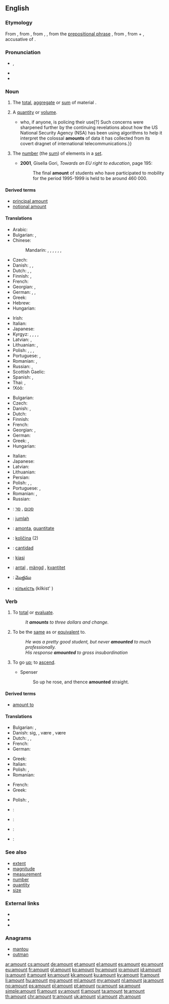 ==English==
{{wikipedia|Quantity}}

===Etymology===
From {{etyl|enm|en}} {{term|amounten|lang=enm||to mount up to, come up to, signify}}, from {{etyl|fro|en}} {{term|amonter|lang=fro||to amount to}}, from {{term|amont|lang=fro}}, {{term|amunt|lang=fro||uphill, upward}}, from the [[prepositional phrase]] {{term|a mont|lang=fro||toward or to a mountain or heap}}, from {{etyl|la|en}} {{term|ad montem|lang=la}}, from {{term|ad|lang=la||to}} + {{term|montem|lang=la}}, accusative of {{term|mons|lang=la||mountain}}.

===Pronunciation===
* {{enPR|ə.mount'}}, {{IPA|/əˈmaʊnt/}}
* {{audio|en-us-amount.ogg|Audio (US)}}
* {{rhymes|aʊnt}}

===Noun===
{{en-noun}}

# The [[total]], [[aggregate]] or [[sum]] of material {{qualifier|not applicable to discrete numbers or units or items in standard English}}.
#: {{usex|lang=en|The '''amount''' of atmospheric pollution threatens a health crisis.}}
# A [[quantity]] or [[volume]].
#: {{usex|lang=en|Pour a small '''amount''' of water into the dish.}}
#: {{usex|lang=en|The dogs need different '''amounts''' of food.}}
#* {{quote-magazine|date=2013-07-26|author={{w|Leo Hickman}}
|volume=189|issue=7|page=26|magazine={{w|The Guardian Weekly}}
|title=[http://www.theguardian.com/science/2013/jul/01/how-algorithms-rule-world-nsa How algorithms rule the world]
|passage=The use of algorithms in policing is one example of their increasing influence on our lives.{{...}}who, if anyone, is policing their use[?] Such concerns were sharpened further by the continuing revelations about how the US National Security Agency (NSA) has been using algorithms to help it interpret the colossal '''amounts''' of data it has collected from its covert dragnet of international telecommunications.}}
# {{context|nonstandard|sometimes|_|proscribed|lang=en}} The [[number]] (the [[sum]]) of elements in a [[set]].
#* '''2001''', Gisella Gori, ''Towards an EU right to education'', page 195:
#*: The final '''amount''' of students who have participated to mobility for the period 1995-1999 is held to be around 460&nbsp;000.

====Derived terms====
* [[principal amount]]
* [[notional amount]]

====Translations====
{{trans-top|total or sum of items}}
* Arabic: {{t|ar|مبلغ|m|tr=mablagh}}
* Bulgarian: {{t+|bg|сума}}, {{t+|bg|сбор}}
* Chinese:
*: Mandarin: {{t|cmn|數量|sc=Hani}}, {{t+|cmn|数量|tr=shùliàng|sc=Hani}}, {{t+|cmn|量|tr=liàng|sc=Hani}}, {{t|cmn|數字|sc=Hani}}, {{t+|cmn|数字|tr=shùzì|sc=Hani}}, {{t+|cmn|額|sc=Hani}}, {{t+|cmn|额|tr=é|sc=Hani}}
* Czech: {{t+|cs|množství|n}}
* Danish: {{t+|da|antal|n}}, {{t|da|sum|c}}, {{t|da|beløb|n}} {{qualifier|money}}
* Dutch: {{t+|nl|hoeveelheid|f}}, {{t+|nl|bedrag|n}}, {{t+|nl|saldo|n}}
* Finnish: {{t+|fi|määrä}}, {{t+|fi|lukumäärä}}
* French: {{t+|fr|montant|m}}
* Georgian: {{t|ka|ჯამი|sc=Geor}}, {{t|ka|ოდენობა|sc=Geor}}
* German: {{t+|de|Anzahl|f}}, {{t+|de|Menge|f}}, {{t+|de|Betrag|m}}
* Greek: {{t+|el|σύνολο|n|tr=sýnolo|sc=Grek}}
* Hebrew: {{t+|he|סכום}}
* Hungarian: {{t+|hu|összeg}}
{{trans-mid}}
* Irish: {{t|ga|suim|f}}
* Italian: {{t+|it|ammontare|m}}
* Japanese: {{t|ja|総量|tr=そうりょう, sōryō}}
* Kyrgyz: {{t+|ky|сан}}, {{t+|ky|сумма}}, {{t+|ky|жыйынтык}}, {{t+|ky|көлөм}}, {{t+|ky|аздык-көптүк}}
* Latvian: {{t|lv|summa|f}}, {{t|lv|daudzums|m}}
* Lithuanian: {{t+|lt|suma|f}}, {{t+|lt|kiekis|m}}
* Polish: {{t+|pl|ilość|f}}, {{t+|pl|liczba|f}}, {{t+|pl|kwota|f}}, {{t+|pl|suma|f}}
* Portuguese: {{t+|pt|quantidade|f}}, {{t+|pt|quantia|f}} {{qualifier|of money}}
* Romanian: {{t+|ro|sumă|f}}, {{t+|ro|valoare|f}}
* Russian: {{t+|ru|количество|n|tr=kolíčestvo}}, {{t+|ru|сумма|f|tr=súmma}}
* Scottish Gaelic: {{t|gd|suim|f}}
* Spanish: {{t+|es|cantidad|f}}, {{t+|es|monto|m}}
* Thai: {{t|th|จำนวนรวม}}, {{t+|th|รวม}}
* ǃXóõ: {{t|nmn|ʻǁnàhã}}
{{trans-bottom}}

{{trans-top|quantity or volume}}
* Bulgarian: {{t+|bg|количество|n|tr=kolíčestvo}}
* Czech: {{t+|cs|množství|n}}
* Danish: {{t+|da|mål|n}}, {{t|da|mængde|c}}
* Dutch: {{t+|nl|hoeveelheid|f}}
* Finnish: {{t+|fi|määrä}}
* French: {{t+|fr|quantité|f}}
* Georgian: {{t|ka|რაოდენობა|sc=Geor}}, {{t|ka|ოდენობა|sc=Geor}}
* German: {{t+|de|Menge|f}}
* Greek: {{t+|el|ποσότητα|f|tr=posótita|sc=Grek}}, {{t+|el|ποσό|n|tr=posó|sc=Grek}}
* Hungarian: {{t+|hu|mennyiség}}
{{trans-mid}}
* Italian: {{t+|it|quantità}}
* Japanese: {{t+|ja|量|tr=りょう, ryō}}
* Latvian: {{t|lv|daudzums|m}}
* Lithuanian: {{t+|lt|kiekis|m}}
* Persian: {{t+|fa|مقدار|tr=meqdâr|sc=fa-Arab}}
* Polish: {{t+|pl|ilość|f}}, {{t+|pl|liczba|f}}, {{t+|pl|kwota|f}}
* Portuguese: {{t+|pt|quantidade|f}}, {{t+|pt|quantia|f}} {{qualifier|of money}}
* Romanian: {{t+|ro|cantitate|f}}, {{t+|ro|măsură|f}}
* Russian: {{t+|ru|количество|n|tr=kolíčestvo}}
{{trans-bottom}}

{{trans-see|number of elements in a set|number}}

{{checktrans-top}}
* {{ttbc|he}}: [[סכום]] {{g|m}}, [[סך]] {{g|m}}
* {{ttbc|id}}: [[jumlah]]
* {{ttbc|ia}}: [[amonta]], [[quantitate]]
* {{ttbc|sl}}: [[količina]] {{g|f}} (2)
{{trans-mid}}
* {{ttbc|es}}: [[cantidad]] {{g|f}}
* {{ttbc|sw}}: [[kiasi]]
* {{ttbc|sv}}: [[antal]] {{g|n}}, [[mängd]] {{g|c}}, [[kvantitet]] {{g|c}}
* {{ttbc|te}}: [[మొత్తము]]
* {{ttbc|uk}}: [[кількість]] (kílkist' ) {{g|f}}
{{trans-bottom}}

===Verb===
{{en-verb}}

# {{context|intransitive|followed by ''to''|lang=en}} To [[total]] or [[evaluate]].
#: ''It '''amounts''' to three dollars and change.''
# {{context|intransitive|followed by ''to''|lang=en}} To be the [[same]] as or [[equivalent]] to.
#: ''He was a pretty good student, but never '''amounted''' to much professionally.''
#: ''His response '''amounted''' to gross insubordination''
# {{context|obsolete|intransitive|lang=en}} To go [[up]]; to [[ascend]].
#* Spenser
#*: So up he rose, and thence '''amounted''' straight.

====Derived terms====
* [[amount to]]

====Translations====
{{trans-top|to total or evaluate}}
* Bulgarian: {{t+|bg|съставлявам}}, {{t|bg|възлизам на}}
* Danish: {{t|da|beløbe}} sig, {{t|da|løbe op}}, være {{t|da|det samme}}, være {{t|da|ensbetydende}}
* Dutch: {{t+|nl|bedragen}}, {{t|nl|komen op}}, {{t|nl|uitkomen op}}
* French: {{t+|fr|monter}}
* German: {{t+|de|beträgt}}
{{trans-mid}}
* Greek: {{t+|el|ανέρχομαι|tr=anérchomai|sc=Grek}}
* Italian: {{t+|it|ammontare}}
* Polish: {{t+|pl|wynieść}}, {{t+|pl|dawać}}
* Romanian: {{t+|ro|evalua}}
{{trans-bottom}}

{{trans-top|to be the same as}}
* French: {{t+|fr|correspondre}}
* Greek: {{t+|el|ισοδυναμώ|tr=isodynamó}}
{{trans-mid}}
* Polish: {{t+|pl|wynieść}}, {{t|pl|być równoznacznym z}}
{{trans-bottom}}

{{checktrans-top}}
* {{ttbc|bg}}: {{t|bg|достигам до}}
* {{ttbc|da}}: {{t+|da|blive}}
{{trans-mid}}
* {{ttbc|ja}}: {{t+|ja|なる|tr=naru}}
* {{ttbc|ro}}: {{t|ro|se ridica}}
{{trans-bottom}}

===See also===
* [[extent]]
* [[magnitude]]
* [[measurement]]
* [[number]]
* [[quantity]]
* [[size]]

===External links===
* {{R:Webster 1913}}
* {{R:Century 1911}}
* {{R:OneLook}}

===Anagrams===
* [[mantou#English|mantou]]
* [[outman#English|outman]]


[[ar:amount]]
[[cs:amount]]
[[de:amount]]
[[et:amount]]
[[el:amount]]
[[es:amount]]
[[eo:amount]]
[[eu:amount]]
[[fr:amount]]
[[gl:amount]]
[[ko:amount]]
[[hy:amount]]
[[io:amount]]
[[id:amount]]
[[is:amount]]
[[it:amount]]
[[kn:amount]]
[[kk:amount]]
[[ku:amount]]
[[ky:amount]]
[[lt:amount]]
[[li:amount]]
[[hu:amount]]
[[mg:amount]]
[[ml:amount]]
[[my:amount]]
[[nl:amount]]
[[ja:amount]]
[[no:amount]]
[[ps:amount]]
[[pl:amount]]
[[pt:amount]]
[[ru:amount]]
[[sa:amount]]
[[simple:amount]]
[[fi:amount]]
[[sv:amount]]
[[tl:amount]]
[[ta:amount]]
[[te:amount]]
[[th:amount]]
[[chr:amount]]
[[tr:amount]]
[[uk:amount]]
[[vi:amount]]
[[zh:amount]]
